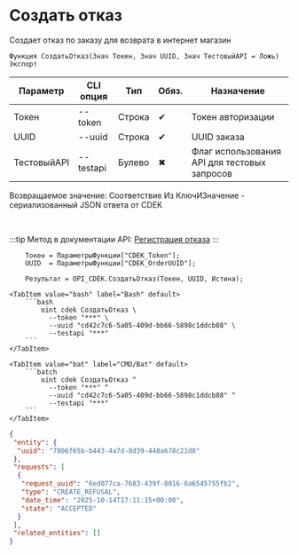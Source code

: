 ﻿---
sidebar_position: 7
description: Создать отказ и другие функции для работы с CDEK в Открытом пакете интеграций - бесплатной open-source библиотеке интеграций для 1С:Предприятие 8, OneScript и CLI
keywords: [1C, 1С, 1С:Предприятие, 1С:Предприятие 8.3, API, Интеграция, Сервисы, Обмен, OneScript, CLI, CDEK]
---


# Создать отказ
 Создает отказ по заказу для возврата в интернет магазин



`Функция СоздатьОтказ(Знач Токен, Знач UUID, Знач ТестовыйAPI = Ложь) Экспорт`

  | Параметр | CLI опция | Тип | Обяз. | Назначение |
  |-|-|-|-|-|
  | Токен | --token | Строка | &#x2714; | Токен авторизации |
  | UUID | --uuid | Строка | &#x2714; | UUID заказа |
  | ТестовыйAPI | --testapi | Булево | &#x2716; | Флаг использования API для тестовых запросов |

  
  Возвращаемое значение:   Соответствие Из КлючИЗначение - сериализованный JSON ответа от CDEK

<br/>

:::tip
Метод в документации API: [Регистрация отказа](https://api-docs.cdek.ru/55327658.html)
:::
<br/>


```bsl title="Пример использования для 1С:Предприятие/OneScript"
    Токен = ПараметрыФункции["CDEK_Token"];
    UUID  = ПараметрыФункции["CDEK_OrderUUID"];

    Результат = OPI_CDEK.СоздатьОтказ(Токен, UUID, Истина);
```
    

 <Tabs>
  
    <TabItem value="bash" label="Bash" default>
        ```bash
            oint cdek СоздатьОтказ \
              --token "***" \
              --uuid "cd42c7c6-5a05-409d-bb66-5898c1ddcb08" \
              --testapi "***"
        ```
    </TabItem>
  
    <TabItem value="bat" label="CMD/Bat" default>
        ```batch
            oint cdek СоздатьОтказ ^
              --token "***" ^
              --uuid "cd42c7c6-5a05-409d-bb66-5898c1ddcb08" ^
              --testapi "***"
        ```
    </TabItem>
</Tabs>


```json title="Результат"
{
 "entity": {
  "uuid": "7806f65b-b443-4a7d-8d39-448a678c21d8"
 },
 "requests": [
  {
   "request_uuid": "6ed077ca-7683-439f-8016-8a6545755fb2",
   "type": "CREATE_REFUSAL",
   "date_time": "2025-10-14T17:11:15+00:00",
   "state": "ACCEPTED"
  }
 ],
 "related_entities": []
}
```
